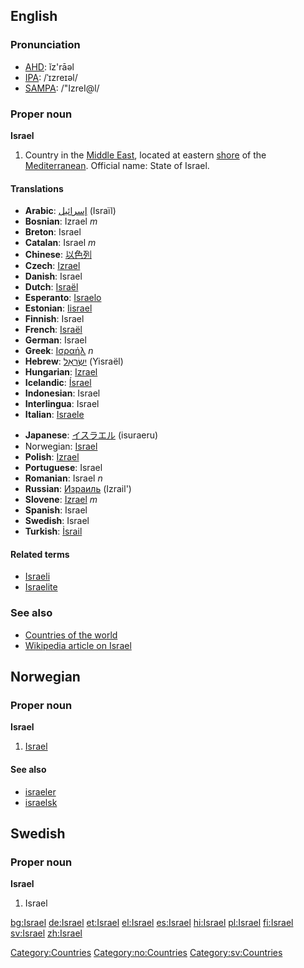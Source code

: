 ==English==
===Pronunciation===
*[[w:AHD|AHD]]: ĭz'rāəl
*[[w:IPA|IPA]]: /ˈɪzreɪəl/
*[[w:SAMPA|SAMPA]]: /"IzreI@l/

===Proper noun===
'''Israel'''

# Country in the [[Middle East]], located at eastern [[shore]] of the [[Mediterranean]]. Official name: State of Israel.

====Translations====
{{top}}
*'''Arabic''': [[إسرائيل]] (Israïl)
*'''Bosnian''': Izrael ''m''
*'''Breton''': Israel
*'''Catalan''': Israel ''m''
*'''Chinese''': [[以色列]]
*'''Czech''': [[Izrael]]
*'''Danish''': Israel
*'''Dutch''': [[Israël]]
*'''Esperanto''': [[Israelo]]
*'''Estonian''': [[Iisrael]]
*'''Finnish''': Israel
*'''French''': [[Israël]]
*'''German''': Israel
*'''Greek''': [[Ισραήλ]] ''n''
*'''Hebrew''': [[ישראל|יִשְׂרָאֵל]] (Yisraël)
*'''Hungarian''': [[Izrael]]
*'''Icelandic''': [[Ísrael]]
*'''Indonesian''': Israel
*'''Interlingua''': Israel
*'''Italian''': [[Israele]]
{{mid}}
*'''Japanese''': [[イスラエル]] (isuraeru)
*Norwegian: [[#Norwegian|Israel]]
*'''Polish''': [[Izrael]]
*'''Portuguese''': Israel
*'''Romanian''': Israel ''n''
*'''Russian''': [[Израиль]] (Izrail')
*'''Slovene''': [[Izrael]] ''m''
*'''Spanish''': Israel
*'''Swedish''': Israel
*'''Turkish''': [[İsrail]]
{{bottom}}

====Related terms====
*[[Israeli]]
*[[Israelite]]
===See also===
*[[Countries of the world]]
*[[w:Israel|Wikipedia article on Israel]]
[[Category:Countries]]

==Norwegian==
===Proper noun===
[[Category:no:Countries]]
'''Israel'''
#[[#English|Israel]]
====See also====
*[[israeler]]
*[[israelsk]]

==Swedish==
===Proper noun===
[[Category:sv:Countries]]
'''Israel'''
#Israel
[[bg:Israel]]
[[de:Israel]]
[[et:Israel]]
[[el:Israel]]
[[es:Israel]]
[[hi:Israel]]
[[pl:Israel]]
[[fi:Israel]]
[[sv:Israel]]
[[zh:Israel]]